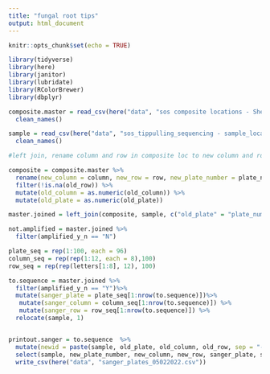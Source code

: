 ```yaml
---
title: "fungal root tips"
output: html_document
---
```


```r
knitr::opts_chunk$set(echo = TRUE)

library(tidyverse)
library(here)
library(janitor)
library(lubridate)
library(RColorBrewer)
library(dbplyr)
```


```r
composite.master = read_csv(here("data", "sos composite locations - Sheet1.csv"))%>% # Here I am reading in the locations file
  clean_names()


```

```r
sample = read_csv(here("data", "sos_tippulling_sequencing - sample_locations.csv"))%>%
  clean_names()
```

```r
#left join, rename column and row in composite loc to new column and row. make old locations = to column and row in sample

composite = composite.master %>% 
  rename(new_column = column, new_row = row, new_plate_number = plate_number) %>% #changing the name of these columns to new_X instead of their old names in composite.master
  filter(!is.na(old_row)) %>%  
  mutate(old_column = as.numeric(old_column)) %>% 
  mutate(old_plate = as.numeric(old_plate))
```

```r
master.joined = left_join(composite, sample, c("old_plate" = "plate_number", "old_column" = "column", "old_row" = "row"))
```

```r
not.amplified = master.joined %>% 
  filter(amplified_y_n == "N")
```

```r
plate_seq = rep(1:100, each = 96)
column_seq = rep(rep(1:12, each = 8),100)
row_seq = rep(rep(letters[1:8], 12), 100)

to.sequence = master.joined %>%
  filter(amplified_y_n == "Y")%>%
  mutate(sanger_plate = plate_seq[1:nrow(to.sequence)])%>%
   mutate(sanger_column = column_seq[1:nrow(to.sequence)]) %>% 
   mutate(sanger_row = row_seq[1:nrow(to.sequence)]) %>%
  relocate(sample, 1) 


printout.sanger = to.sequence  %>% 
  mutate(newid = paste(sample, old_plate, old_column, old_row, sep = "-")) %>% 
  select(sample, new_plate_number, new_column, new_row, sanger_plate, sanger_column, sanger_row, newid) %>% 
  write_csv(here("data", "sanger_plates_05022022.csv"))
```

